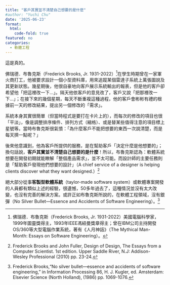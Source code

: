 ```yaml
---
title: "客戶其實並不清楚自己想要的是什麼"
#author: "Yuchi Chu"
date: '2025-06-23'
format: 
  html:
    code-fold: true
featured: no
categories:
  - 軟體工程
---
```


這是真的。

佛瑞德．布魯克斯（Frederick Brooks, Jr. 1931-2022）[^1]在學生時期曾在一家軍火商打工，他被要求設計一個小型資料庫，用來追蹤某個雷達子系統上萬張圖說及其更新狀態。幾星期後，他很自豪地向客戶展示系統輸出的報表，但是他的客戶卻希望他「把這裡改一下…」。隔天他依客戶的意見改了，客戶又說「把那裡改一下…」；在接下來的幾個星期，每天不斷重複這種過程，他的客戶會彬彬有禮的根據前一天的修改結果，提出另一個修改的「需求」。

[^1]: 佛瑞德．布魯克斯（Frederick Brooks, Jr. 1931-2022）美國電腦科學家，1999年圖靈獎得主，1993年IEEE馮紐曼獎章得主；曾在IBM公司主持開發OS/360等大型電腦作業系統，著有《人月神話》（The Mythical Man-Month: Essays on Software Engineering）。

系統本身其實很簡單（但當時程式是要打在卡片上的），而每次的修改的項目也很「平淡」，像是調整排序條件、排列方式（縮格）、或是替某些值得注意的項目標上星號等。當時布魯克斯很氣憤：「為什麼客戶不能把想要的東西一次說清楚，而是每天擠一點呢？」

後來他意識到，他為客戶所提供的服務，是在幫助客戶「決定什麼是他想要的」；換句話說，**客戶其實並不清楚自己想要的是什麼**！所以，布魯克斯認為：軟體系統想要在開發初期就能瞭解「整個產品需求」，並不太可能。而設計師的主要任務則是「幫助客戶發現他們想要的設計」（A chief service of a designer is helping clients discover what they want designed.）[^2]

[^2]: Frederick Brooks and John Fuller, Design of Design, The Essays from a Computer Scientist. 1st edition. Upper Saddle River, N.J: Addison-Wesley Professional (2010) pp. 23-24.

絕大部分從事**客製型軟體系統**（taylor-made software system）或軟體專案開發的人員都有類似上述的經驗，很遺憾，50多年過去了，這種情況並沒有太大改變，也沒有完善的解決方案。或許正如布魯克斯所說的，在軟體工程領域，沒有銀彈（No Silver Bullet—Essence and Accidents of Software Engineering）。[^3]

[^3]: Frederick Brooks,"No silver bullet—essence and accidents of software engineering," in Information Processing 86, H. J. Kugler, ed. Amsterdam: Elsevier Science (North Holland), (1986) pp. 1069-1076.

